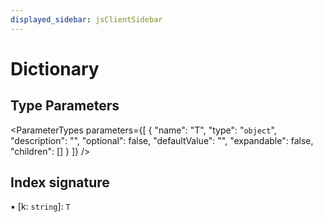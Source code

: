 ```yaml
---
displayed_sidebar: jsClientSidebar
---
```



# Dictionary

## Type Parameters

<ParameterTypes parameters={[
  {
    "name": "T",
    "type": "`object`",
    "description": "",
    "optional": false,
    "defaultValue": "",
    "expandable": false,
    "children": []
  }
]} />

## Index signature

▪ [k: `string`]: `T`
